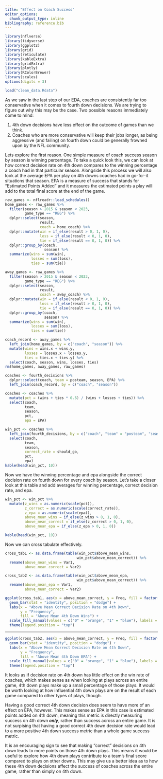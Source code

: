 ```yaml
---
title: "Effect on Coach Success"
editor_options: 
  chunk_output_type: inline
bibliography: reference.bib
---
```


```r
library(nflverse)
library(tidyverse)
library(ggplot2)
library(grid)
library(reticulate)
library(kableExtra)
library(gridExtra)
library(plotly)
library(RColorBrewer)
library(scales)
options(digits = 3)

load("clean_data.Rdata")
```

As we saw in the last step of our EDA, coaches are consistently far too conservative when it comes to fourth down decisions. We are trying to figure out why this may be the case. Two possible reasons immediately come to mind:

1.  4th down decisions have less effect on the outcome of games than we think.
2.  Coaches who are more conservative will keep their jobs longer, as being aggressive (and failing) on fourth down could be generally frowned upon by the NFL community.

Lets explore the first reason. One simple measure of coach success season by season is winning percentage. To take a quick look this, we can look at how correct decision rate on 4th down compares to the winning percentage a coach had in that particular season. Alongside this process we will also look at the average EPA per play on 4th downs coaches had in go-for-it situations that season. EPA is a measure of success that stands for "Estimated Points Added" and it measures the estimated points a play will add to the total final score at the end of the game.

```r
raw_games <- nflreadr::load_schedules()
home_games <- raw_games %>%
  filter(season > 2015 & season < 2023,
         game_type == "REG") %>%
  dplyr::select(season,
                result,
                coach = home_coach) %>%
  dplyr::mutate(win = if_else(result > 0, 1, 0),
                loss = if_else(result < 0, 1, 0),
                tie = if_else(result == 0, 1, 0)) %>%
  dplyr::group_by(coach,
                  season) %>%
  summarize(wins = sum(win),
            losses = sum(loss),
            ties = sum(tie))

away_games <- raw_games %>%
  filter(season > 2015 & season < 2023,
         game_type == "REG") %>%
  dplyr::select(season,
                result,
                coach = away_coach) %>%
  dplyr::mutate(win = if_else(result < 0, 1, 0),
                loss = if_else(result > 0, 1, 0),
                tie = if_else(result == 0, 1, 0)) %>%
  dplyr::group_by(coach,
                  season) %>%
  summarize(wins = sum(win),
            losses = sum(loss),
            ties = sum(tie))

coach_record <- away_games %>%
  left_join(home_games, by = c("coach", "season")) %>%
  mutate(wins = wins.x + wins.y,
         losses = losses.x + losses.y,
         ties = ties.x + ties.y) %>%
  select(coach, season, wins, losses, ties)
rm(home_games, away_games, raw_games)
```

```r
coaches <- fourth_decisions %>%
  dplyr::select(coach, team = posteam, season, EPA) %>%
  left_join(coach_record, by = c("coach", "season"))

coaches <- coaches %>%
  mutate(pct = (wins + ties * 0.5) / (wins + losses + ties)) %>%
  select(coach,
         team,
         season,
         pct,
         epa = EPA)
```

```r
win_pct <- coaches %>%
  left_join(fourth_decisions, by = c("coach", "team" = "posteam", "season")) %>%
  select(coach,
         team,
         season,
         correct_rate = should_go,
         pct,
         epa)
kable(head(win_pct, 10))
```

Now we have the winning percentage and epa alongside the correct decision rate on fourth down for every coach by season. Let's take a closer look at this table and add averages for winning percentage, correct decision rate, and epa.

```r
win_pct <- win_pct %>%
  mutate(z_wins = as.numeric(scale(pct)),
         z_correct = as.numeric(scale(correct_rate)),
         z_epa = as.numeric(scale(epa)),
         above_mean_wins = if_else(z_wins > 0, 1, 0),
         above_mean_correct = if_else(z_correct > 0, 1, 0),
         above_mean_epa = if_else(z_epa > 0, 1, 0))

kable(head(win_pct, 10))
```

Now we can cross tabulate effectively.

```r
cross_tab1 <- as.data.frame(table(win_pct$above_mean_wins,
                                 win_pct$above_mean_correct)) %>%
  rename(above_mean_wins = Var1,
         above_mean_correct = Var2)

cross_tab2 <- as.data.frame(table(win_pct$above_mean_epa,
                                 win_pct$above_mean_correct)) %>%
  rename(above_mean_epa = Var1,
         above_mean_correct = Var2)
```

```r
ggplot(cross_tab1, aes(x = above_mean_correct, y = Freq, fill = factor(above_mean_wins))) +
  geom_bar(stat = "identity", position = "dodge") +
  labs(x = "Above Mean Correct Decision Rate on 4th Down", 
       y = "Frequency",
       fill = "Above Mean 4th Down Wins") +
  scale_fill_manual(values = c("0" = "orange", "1" = "blue"), labels = c("False", "True")) +
  theme(legend.position = "top")
```

------------------------------------------------------------------------

```r
ggplot(cross_tab2, aes(x = above_mean_correct, y = Freq, fill = factor(above_mean_epa))) +
  geom_bar(stat = "identity", position = "dodge") +
  labs(x = "Above Mean Correct Decision Rate on 4th Down", 
       y = "Frequency",
       fill = "Above Mean 4th Down EPA") +
  scale_fill_manual(values = c("0" = "orange", "1" = "blue"), labels = c("False", "True")) +
  theme(legend.position = "top")
```

It looks as if decision rate on 4th down has little effect on the win rate of coaches, which makes sense as when looking at plays across an entire game, 4th down plays make up a small percentage of those plays. It would be worth looking at how influential 4th down plays are on the result of each game compared to other types of plays, though.

Having a good correct 4th down decision does seem to have more of an effect on EPA, however. This makes sense as EPA in this case is estimated points added on 4th down, meaning this metric is directly measuring success on 4th down ***only***, rather than success across an entire game. It is not surpising that having a good correct 4th down decision rate would lead to a more positive 4th down success metric than a whole game success metric.

It is an encouraging sign to see that making "correct" decisions on 4th down leads to more points on those 4th down plays. This means it would be useful to explore how 4th down plays contribute to a team's final score compared to plays on other downs. This may give us a better idea as to how these 4th down decisions affect the success of coaches across the entire game, rather than simply on 4th down.

